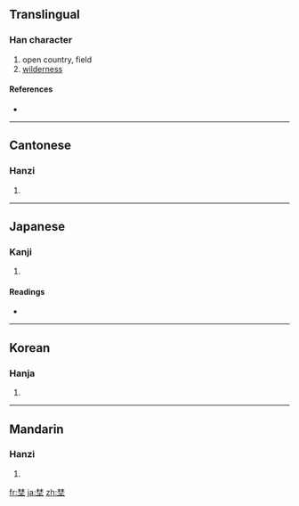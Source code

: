 {{also|野}}
==Translingual==

===Han character===
{{Han char|rn=32|rad=土|as=08|sn=11|four=4410<sub>4</sub>|canj=木木土 (DDG)}}

# open country, field
# [[wilderness]]

====References====
* {{Han ref|kx=0230.130|dkj=05154|hdz=10450.050|uh=57DC|ud=22492|bh=D4B1|bd=54449}}

----

==Cantonese==

===Hanzi===
{{yue-hanzi|jyut=|y=ye5}}

# {{defn|Cantonese|sort=土08}}

----

==Japanese==

===Kanji===
{{ja-kanji|grade=|rs=土08}}

# {{defn|Japanese|sort=土08}}

====Readings====
* {{ja-readings|on=[[しょ]] (sho), [[や]] (ya)|kun=[[の]] (no)}}

----

==Korean==

===Hanja===
{{ko-hanja|hangeul=야|rv=ya|mr=ya}}

# {{defn|Korean|sort=土08}}

----

==Mandarin==

===Hanzi===
{{cmn-hanzi|pin=[[yě]] ([[ye3]])|wg=yeh<sup>3</sup>}}

# {{defn|Mandarin|sort=土08}}

[[fr:埜]]
[[ja:埜]]
[[zh:埜]]